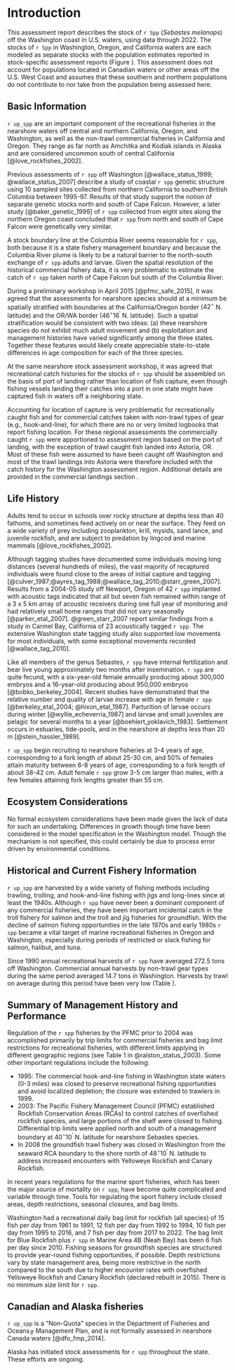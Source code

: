 # Introduction

This assessment report describes the stock of `r Spp` (*Sebastes melanops*) off the Washington coast in U.S. waters, using data through 2022. The stocks of `r Spp` in Washington, Oregon, and California waters are each modeled as separate stocks with the population estimates reported in stock-specific assessment reports (Figure \ref{fig:map}). This assessment does not account for populations located in Canadian waters or other areas off the U.S. West Coast and assumes that these southern and northern populations do not contribute to nor take from the population being assessed here. 

## Basic Information

`r up_spp` are an important component of the recreational fisheries in the nearshore waters off central and northern California, Oregon, and Washington, as well as the non-trawl commercial fisheries in California and Oregon. They range as far north as Amchitka and Kodiak islands in Alaska and are considered uncommon south of central California [@love_rockfishes_2002].  

Previous assessments of `r spp` off Washington [@wallace_status_1999; @wallace_status_2007] describe a study of coastal `r spp` genetic structure using 10 sampled sites collected from northern California to southern British Columbia between 1995-97.  Results of that study support the notion of separate genetic stocks north and south of Cape Falcon.  However, a later study [@baker_genetic_1999] of `r spp` collected from eight sites along the northern Oregon coast concluded that `r spp` from north and south of Cape Falcon were genetically very similar.

A stock boundary line at the Columbia River seems reasonable for `r spp`, both because it is a state fishery management boundary and because the Columbia River plume is likely to be a natural barrier to the north-south exchange of `r spp` adults and larvae. Given the spatial resolution of the historical commercial fishery data, it is very problematic to estimate the catch of `r spp` taken north of Cape Falcon but south of the Columbia River.

During a preliminary workshop in April 2015 [@pfmc_safe_2015], it was agreed that the assessments for nearshore species should at a minimum be spatially stratified with boundaries at the California/Oregon border ($42^\circ$ N. latitude) and the OR/WA border ($46^\circ 16^\prime$ N. latitude).  Such a spatial stratification would be consistent with two ideas: (a) these nearshore species do not exhibit much adult movement and (b) exploitation and management histories have varied significantly among the three states.  Together these features would likely create appreciable state-to-state differences in age composition for each of the three species.  

At the same nearshore stock assessment workshop, it was agreed that recreational catch histories for the stocks of `r spp` should be assembled on the basis of port of landing rather than location of fish capture, even though fishing vessels landing their catches into a port in one state might have captured fish in waters off a neighboring state.

Accounting for location of capture is very problematic for recreationally caught fish and for commercial catches taken with non-trawl types of gear (e.g., hook-and-line), for which there are no or very limited logbooks that report fishing location.  For these regional assessments the commercially caught `r spp` were apportioned to assessment region based on the port of landing, with the exception of trawl caught fish landed into Astoria, OR.  Most of these fish were assumed to have been caught off Washington and most of the trawl landings into Astoria were therefore included with the catch history for the Washington assessment region.  Additional details are provided in the commercial landings section \ref{com-landings}.

## Life History

Adults tend to occur in schools over rocky structure at depths less than 40 fathoms, and sometimes feed actively on or near the surface.  They feed on a wide variety of prey including zooplankton, krill, mysids, sand lance, and juvenile rockfish, and are subject to predation by lingcod and marine mammals [@love_rockfishes_2002]. 

Although tagging studies have documented some individuals moving long distances (several hundreds of miles), the vast majority of recaptured individuals were found close to the areas of initial capture and tagging [@culver_1987;@ayres_tag_1988;@wallace_tag_2010;@starr_green_2007].  Results from a 2004-05 study off Newport, Oregon of 42 `r spp` implanted with acoustic tags indicated that all but seven fish remained within range of a 3 x 5 km array of acoustic receivers during one full year of monitoring and had relatively small home ranges that did not vary seasonally [@parker_etal_2007].  @green_starr_2007 report similar findings from a study in Carmel Bay, California of 23 acoustically tagged `r spp`. The extensive Washington state tagging study also supported low movements for most individuals, with some exceptional movements recorded [@wallace_tag_2010].

Like all members of the genus Sebastes, `r spp` have internal fertilization and bear live young approximately two months after insemination. `r spp` are quite fecund, with a six-year-old female annually producing about 300,000 embryos and a 16-year-old producing about 950,000 embryos [@bobko_berkeley_2004].  Recent studies have demonstrated that the relative number and quality of larvae increase with age in female `r spp` [@berkeley_etal_2004; @hixon_etal_1987]. Parturition of larvae occurs during winter [@wyllie_echeverria_1987] and larvae and small juveniles are pelagic for several months to a year [@boehlert_yoklavich_1983].  Settlement occurs in estuaries, tide-pools, and in the nearshore at depths less than 20 m [@stein_hassler_1989].  

`r up_spp` begin recruiting to nearshore fisheries at 3-4 years of age, corresponding to a fork length of about 25-30 cm, and 50% of females attain maturity between 6-8 years of age, corresponding to a fork length of about 38-42 cm.  Adult female `r spp` grow 3-5 cm larger than males, with a few females attaining fork lengths greater than 55 cm.

## Ecosystem Considerations

No formal ecosystem considerations have been made given the lack of data for such an undertaking. Differences in growth though time have been considered in the model specification in the Washington model. Though the mechanism is not specified, this could certainly be due to process error driven by environmental conditions.

## Historical and Current Fishery Information

`r up_spp` are harvested by a wide variety of fishing methods including trawling, trolling, and hook-and-line fishing with jigs and long-lines since at least the 1940s.  Although `r spp` have never been a dominant component of any commercial fisheries, they have been important incidental catch in the troll fishery for salmon and the troll and jig fisheries for groundfish.  With the decline of salmon fishing opportunities in the late 1970s and early 1980s `r spp` became a vital target of marine recreational fisheries in Oregon and Washington, especially during periods of restricted or slack fishing for salmon, halibut, and tuna.  

Since 1990 annual recreational harvests of `r spp` have averaged 272.5 tons off Washington. Commercial annual harvests by non-trawl gear types during the same period averaged 14.7 tons in Washington. Harvests by trawl on average during this period have been very low (Table \ref{tab:total_removals}).


## Summary of Management History and Performance

Regulation of the `r spp` fisheries by the PFMC prior to 2004 was accomplished primarily by trip limits for commercial fisheries and bag limit restrictions for recreational fisheries, with different limits applying in different geographic regions (see Table 1 in @ralston_status_2003).  Some other important regulations include the following:

* 1995: The commercial hook-and-line fishing in Washington state waters (0-3 miles) was closed to preserve recreational fishing opportunities and avoid localized depletion; the closure was extended to trawlers in 1999.  
* 2003: The Pacific Fishery Management Council (PFMC) established Rockfish Conservation Areas (RCAs) to control catches of overfished rockfish species, and large portions of the shelf were closed to fishing. Differential trip limits were applied north and south of a management boundary at $40^\circ 10^\prime$ N. latitude for nearshore Sebastes species. 
* In 2008 the groundfish trawl fishery was closed in Washington from the seaward RCA boundary to the shore north of $48^\circ 10^\prime$ N. latitude to address increased encounters with Yelloweye Rockfish and Canary Rockfish.

In recent years regulations for the marine sport fisheries, which has been the major source of mortality on `r spp`, have become quite complicated and variable through time.  Tools for regulating the sport fishery include closed areas, depth restrictions, seasonal closures, and bag limits.

Washington had a recreational daily bag limit for rockfish (all species) of 15 fish per day from 1961 to 1991, 12 fish per day from 1992 to 1994,  10 fish per day from 1995 to 2016, and 7 fish per day from 2017 to 2022.  The bag limit for Blue Rockfish plus `r spp` in Marine Area 4B (Neah Bay) has been 6 fish per day since 2010.  Fishing seasons for groundfish species are structured to provide year-round fishing opportunities, if possible.  Depth restrictions vary by state management area, being more restrictive in the north compared to the south due to higher encounter rates with overfished Yelloweye Rockfish and Canary Rockfish (declared rebuilt in 2015).  There is no minimum size limit for `r spp`.

## Canadian and Alaska fisheries
`r up_spp` is a "Non-Quota" species in the Department of Fisheries and Oceans╔ Management Plan, and is not formally assessed in nearshore Canada waters [@dfo_fmp_2014].

Alaska has initiated stock assessments for `r spp` throughout the state. These efforts are ongoing.
